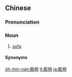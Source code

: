 ==Chinese==
{{zh-forms|alt=胖椅,肨椅}}

===Pronunciation===
{{zh-pron
|mn=phòng-í
|cat=n
}}

===Noun===
{{zh-noun}}

# {{lb|zh|Min Nan}} [[sofa]]

====Synonyms====
{{zh-dial|沙發}}

[[zh-min-nan:膨椅]]
[[lt:膨椅]]
[[ja:膨椅]]